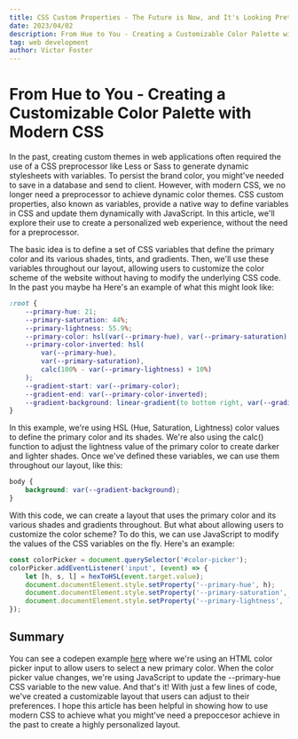```yaml
---
title: CSS Custom Properties - The Future is Now, and It's Looking Pretty Colorful
date: 2023/04/02
description: From Hue to You - Creating a Customizable Color Palette with Modern CSS
tag: web development
author: Victor Foster
---
```


# From Hue to You - Creating a Customizable Color Palette with Modern CSS

In the past, creating custom themes in web applications often required the use of a CSS preprocessor like Less or Sass to generate dynamic stylesheets with variables. To persist the brand color, you might've needed to save in a database and send to client. However, with modern CSS, we no longer need a preprocessor to achieve dynamic color themes. CSS custom properties, also known as variables, provide a native way to define variables in CSS and update them dynamically with JavaScript. In this article, we'll explore their use to create a personalized web experience, without the need for a preprocessor.

The basic idea is to define a set of CSS variables that define the primary color and its various shades, tints, and gradients. Then, we'll use these variables throughout our layout, allowing users to customize the color scheme of the website without having to modify the underlying CSS code. In the past you maybe ha
Here's an example of what this might look like:

```css
:root {
	--primary-hue: 21;
	--primary-saturation: 44%;
	--primary-lightness: 55.9%;
	--primary-color: hsl(var(--primary-hue), var(--primary-saturation), var(--primary-lightness));
	--primary-color-inverted: hsl(
		var(--primary-hue),
		var(--primary-saturation),
		calc(100% - var(--primary-lightness) + 10%)
	);
	--gradient-start: var(--primary-color);
	--gradient-end: var(--primary-color-inverted);
	--gradient-background: linear-gradient(to bottom right, var(--gradient-start), var(--gradient-end));
}
```

In this example, we're using HSL (Hue, Saturation, Lightness) color values to define the primary color and its shades. We're also using the calc() function to adjust the lightness value of the primary color to create darker and lighter shades.
Once we've defined these variables, we can use them throughout our layout, like this:

```css
body {
	background: var(--gradient-background);
}
```

With this code, we can create a layout that uses the primary color and its various shades and gradients throughout. But what about allowing users to customize the color scheme?
To do this, we can use JavaScript to modify the values of the CSS variables on the fly. Here's an example:

```js
const colorPicker = document.querySelector('#color-picker');
colorPicker.addEventListener('input', (event) => {
	let [h, s, l] = hexToHSL(event.target.value);
	document.documentElement.style.setProperty('--primary-hue', h);
	document.documentElement.style.setProperty('--primary-saturation', `${s}%`);
	document.documentElement.style.setProperty('--primary-lightness', `${l}%`);
});
```

## Summary

You can see a codepen example [here](https://codepen.io/victorfoster/full/yLzgYda) where we're using an HTML color picker input to allow users to select a new primary color. When the color picker value changes, we're using JavaScript to update the --primary-hue CSS variable to the new value. And that's it! With just a few lines of code, we've created a customizable layout that users can adjust to their preferences. I hope this article has been helpful in showing how to use modern CSS to achieve what you might've need a prepoccesor achieve in the past to create a highly personalized layout.

